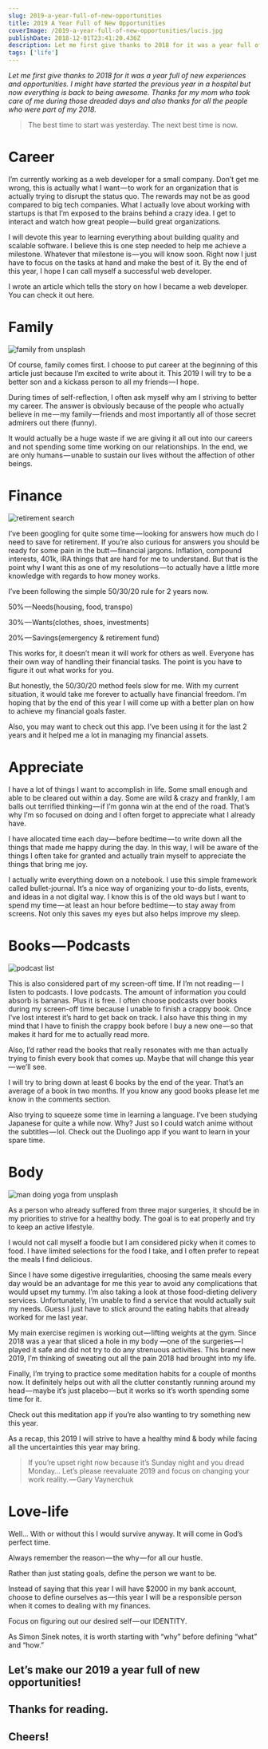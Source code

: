 ```yaml
---
slug: 2019-a-year-full-of-new-opportunities
title: 2019 A Year Full of New Opportunities
coverImage: /2019-a-year-full-of-new-opportunities/lucis.jpg
publishDate: 2018-12-01T23:41:20.436Z
description: Let me first give thanks to 2018 for it was a year full of new experiences and opportunities.
tags: ['life']
---
```


_Let me first give thanks to 2018 for it was a year full of new experiences and opportunities. I might have started the previous year in a hospital but now everything is back to being awesome. Thanks for my mom who took care of me during those dreaded days and also thanks for all the people who were part of my 2018._

> The best time to start was yesterday. The next best time is now.

# Career

I’m currently working as a web developer for a small company. Don’t get me wrong, this is actually what I want — to work for an organization that is actually trying to disrupt the status quo. The rewards may not be as good compared to big tech companies. What I actually love about working with startups is that I’m exposed to the brains behind a crazy idea. I get to interact and watch how great people — build great organizations.

I will devote this year to learning everything about building quality and scalable software. I believe this is one step needed to help me achieve a milestone. Whatever that milestone is — you will know soon. Right now I just have to focus on the tasks at hand and make the best of it. By the end of this year, I hope I can call myself a successful web developer.

I wrote an article which tells the story on how I became a web developer. You can check it out here.

# Family

<Image
  src='/2019-a-year-full-of-new-opportunities/family.jpg'
  alt='family from unsplash'
/>

Of course, family comes first. I choose to put career at the beginning of this article just because I’m excited to write about it. This 2019 I will try to be a better son and a kickass person to all my friends — I hope.

During times of self-reflection, I often ask myself why am I striving to better my career. The answer is obviously because of the people who actually believe in me — my family — friends and most importantly all of those secret admirers out there (funny).

It would actually be a huge waste if we are giving it all out into our careers and not spending some time working on our relationships. In the end, we are only humans — unable to sustain our lives without the affection of other beings.

# Finance

<Image
  src='/2019-a-year-full-of-new-opportunities/search-retirement.png'
  alt='retirement search'
  height={250}
/>

I’ve been googling for quite some time — looking for answers how much do I need to save for retirement. If you’re also curious for answers you should be ready for some pain in the butt — financial jargons. Inflation, compound interests, 401k, IRA things that are hard for me to understand. But that is the point why I want this as one of my resolutions — to actually have a little more knowledge with regards to how money works.

I’ve been following the simple 50/30/20 rule for 2 years now.

50% — Needs(housing, food, transpo)

30% — Wants(clothes, shoes, investments)

20% — Savings(emergency & retirement fund)

This works for, it doesn’t mean it will work for others as well. Everyone has their own way of handling their financial tasks. The point is you have to figure it out what works for you.

But honestly, the 50/30/20 method feels slow for me. With my current situation, it would take me forever to actually have financial freedom. I’m hoping that by the end of this year I will come up with a better plan on how to achieve my financial goals faster.

Also, you may want to check out this app. I’ve been using it for the last 2 years and it helped me a lot in managing my financial assets.

# Appreciate

I have a lot of things I want to accomplish in life. Some small enough and able to be cleared out within a day. Some are wild & crazy and frankly, I am balls out terrified thinking — if I’m gonna win at the end of the road. That’s why I’m so focused on doing and I often forget to appreciate what I already have.

I have allocated time each day — before bedtime — to write down all the things that made me happy during the day. In this way, I will be aware of the things I often take for granted and actually train myself to appreciate the things that bring me joy.

I actually write everything down on a notebook. I use this simple framework called bullet-journal. It’s a nice way of organizing your to-do lists, events, and ideas in a not digital way. I know this is of the old ways but I want to spend my time — at least an hour before bedtime — to stay away from screens. Not only this saves my eyes but also helps improve my sleep.

# Books — Podcasts

<Image
  src='/2019-a-year-full-of-new-opportunities/podcasts.png'
  alt='podcast list'
  height={250}
/>

This is also considered part of my screen-off time. If I’m not reading — I listen to podcasts. I love podcasts. The amount of information you could absorb is bananas. Plus it is free. I often choose podcasts over books during my screen-off time because I unable to finish a crappy book. Once I’ve lost interest it’s hard to get back on track. I also have this thing in my mind that I have to finish the crappy book before I buy a new one — so that makes it hard for me to actually read more.

Also, I’d rather read the books that really resonates with me than actually trying to finish every book that comes up. Maybe that will change this year — we’ll see.

I will try to bring down at least 6 books by the end of the year. That’s an average of a book in two months. If you know any good books please let me know in the comments section.

Also trying to squeeze some time in learning a language. I’ve been studying Japanese for quite a while now. Why? Just so I could watch anime without the subtitles — lol. Check out the Duolingo app if you want to learn in your spare time.

# Body

<Image
  src='/2019-a-year-full-of-new-opportunities/man-yoga.jpg'
  alt='man doing yoga from unsplash'
/>

As a person who already suffered from three major surgeries, it should be in my priorities to strive for a healthy body. The goal is to eat properly and try to keep an active lifestyle.

I would not call myself a foodie but I am considered picky when it comes to food. I have limited selections for the food I take, and I often prefer to repeat the meals I find delicious.

Since I have some digestive irregularities, choosing the same meals every day would be an advantage for me this year to avoid any complications that would upset my tummy. I’m also taking a look at those food-dieting delivery services. Unfortunately, I’m unable to find a service that would actually suit my needs. Guess I just have to stick around the eating habits that already worked for me last year.

My main exercise regimen is working out — lifting weights at the gym. Since 2018 was a year that sliced a hole in my body —one of the surgeries — I played it safe and did not try to do any strenuous activities. This brand new 2019, I’m thinking of sweating out all the pain 2018 had brought into my life.

Finally, I’m trying to practice some meditation habits for a couple of months now. It definitely helps out with all the clutter constantly running around my head — maybe it’s just placebo — but it works so it’s worth spending some time for it.

Check out this meditation app if you’re also wanting to try something new this year.

As a recap, this 2019 I will strive to have a healthy mind & body while facing all the uncertainties this year may bring.

> If you’re upset right now because it’s Sunday night and you dread Monday… Let’s please reevaluate 2019 and focus on changing your work reality. — Gary Vaynerchuk

# Love-life

Well… With or without this I would survive anyway. It will come in God’s perfect time.

Always remember the reason — the why — for all our hustle.

Rather than just stating goals, define the person we want to be.

Instead of saying that this year I will have \$2000 in my bank account, choose to define ourselves as — this year I will be a responsible person when it comes to dealing with my finances.

Focus on figuring out our desired self — our IDENTITY.

As Simon Sinek notes, it is worth starting with “why” before defining “what” and “how.”

## Let’s make our 2019 a year full of new opportunities!

## Thanks for reading.

## Cheers!
